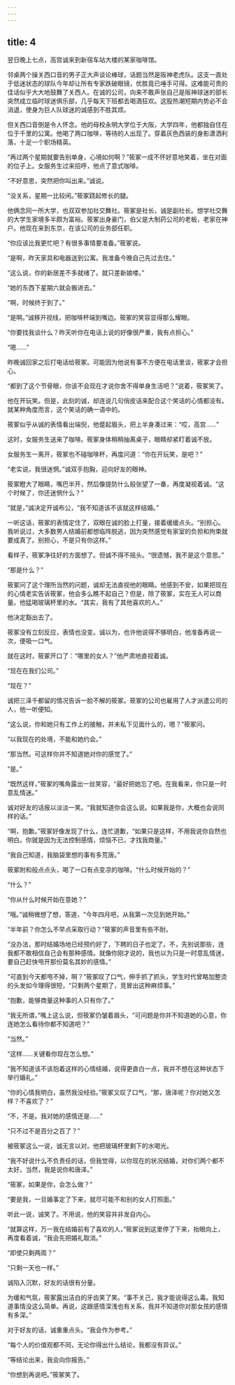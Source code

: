 ```yaml
---
---
---
```

title: 4
---



翌日晚上七点，高宫诚来到新宿车站大楼的某家咖啡馆。

邻桌两个操关西口音的男子正大声谈论棒球，话题当然是阪神老虎队。这支一直处于低迷状态的球队今年却让所有专家跌破眼镜，优胜竟已唾手可得。这难能可贵的佳话似乎大大地鼓舞了关西人。在诚的公司，向来不敢声张自己是阪神球迷的部长突然成立临时球迷俱乐部，几乎每天下班都去喝酒狂欢。这股热潮短期内势必不会消退，使身为巨人队球迷的诚感到不胜其烦。

但关西口音倒是令人怀念。他的母校永明大学位于大阪，大学四年，他都独自住在位于千里的公寓。他喝了两口咖啡，等待的人出现了。穿着灰色西装的身影潇洒利落，十足一个职场精英。

“再过两个星期就要告别单身，心境如何啊？”筱冢一成不怀好意地笑着，坐在对面的位子上。女服务生过来招呼，他点了意式咖啡。

“不好意思，突然把你叫出来。”诚说。

“没关系，星期一比较闲。”筱冢跷起修长的腿。

他俩念同一所大学，也双双参加社交舞社。筱冢是社长，诚是副社长。想学社交舞的大学生家境多半颇为富裕。筱冢出身豪门，伯父是大制药公司的老板，老家在神户。他现在来到东京，在该公司的业务部任职。

“你应该比我更忙吧？有很多事情要准备。”筱冢说。

“是啊，昨天家具和电器送到公寓。我准备今晚自己先过去住。”

“这么说，你的新居差不多就绪了。就只差新娘喽。”

“她的东西下星期六就会搬进去。”

“啊，时候终于到了。”

“是啊。”诚移开视线，把咖啡杯端到嘴边。筱冢的笑容显得那么耀眼。

“你要找我谈什么？昨天听你在电话上说的好像很严重，我有点担心。”

“嗯……”

昨晚诚回家之后打电话给筱冢。可能因为他说有事不方便在电话里谈，筱冢才会担心。

“都到了这个节骨眼，你该不会现在才说你舍不得单身生活吧？”说着，筱冢笑了。

他在开玩笑。但是，此刻的诚，却连说几句俏皮话来配合这个笑话的心情都没有。就某种角度而言，这个笑话的确一语中的。

筱冢似乎从诚的表情看出端倪，他蹙起眉头，把上半身凑过来：“哎，高宫……”

这时，女服务生送来了咖啡。筱冢身体稍稍抽离桌子，眼睛却紧盯着诚不放。

女服务生一离开，筱冢也不碰咖啡杯，再度问道：“你在开玩笑，是吧？”

“老实说，我很迷惘。”诚双手抱胸，迎向好友的眼神。

筱冢瞪大了眼睛，嘴巴半开，然后像提防什么般张望了一番，再度凝视着诚。“这个时候了，你还迷惘什么？”

“就是，”诚决定开诚布公，“我不知道该不该就这样结婚。”

一听这话，筱冢的表情定住了，双眼在诚的脸上打量，接着缓缓点头。“别担心。我听说过，大多数男人结婚前都想临阵脱逃，因为突然感觉有家室的负担和拘束就要成真了。别担心，不是只有你这样。”

看样子，筱冢净往好的方面想了。但诚不得不摇头。“很遗憾，我不是这个意思。”

“那是什么？”

筱冢问了这个理所当然的问题，诚却无法直视他的眼睛。他感到不安，如果把现在的心情老实告诉筱冢，他会多么瞧不起自己？但是，除了筱冢，实在无人可以商量。他猛喝玻璃杯里的水。“其实，我有了其他喜欢的人。”

他决定豁出去了。

筱冢没有立刻反应，表情也没变。诚以为，也许他说得不够明白，他准备再说一次，便吸一口气。

就在这时，筱冢开口了：“哪里的女人？”他严肃地直视着诚。

“现在在我们公司。”

“现在？”

诚把三泽千都留的情况告诉一脸不解的筱冢。筱冢的公司也雇用了人才派遣公司的人，他一听便知。

“这么说，你和她只有工作上的接触，并未私下见面什么的，嗯？”筱冢问。

“以我现在的处境，不能和她约会。”

“那当然。可这样你并不知道她对你的感觉了。”

“是。”

“既然这样，”筱冢的嘴角露出一丝笑容，“最好把她忘了吧。在我看来，你只是一时意乱情迷。”

诚对好友的话报以淡淡一笑。“我就知道你会这么说。如果我是你，大概也会说同样的话。”

“啊，抱歉。”筱冢好像发现了什么，连忙道歉，“如果只是这样，不用我说你自然也明白。你就是因为无法控制感情，烦恼不已，才找我商量。”

“我自己知道，我脑袋里想的事有多荒唐。”

筱冢附和般点点头，喝了一口有点变凉的咖啡。“什么时候开始的？”

“什么？”

“你从什么时候开始在意她？”

“哦。”诚稍微想了想，答道，“今年四月吧，从我第一次见到她开始。”

“半年前？你怎么不早点采取行动？”筱冢的声音里有些不耐。

“没办法，那时结婚场地已经预约好了，下聘的日子也定了。不，先别说那些，连我都不敢相信自己会有那种感情。就像你刚才说的，我也以为只是一时意乱情迷，要自己赶快甩开那份莫名其妙的感情。”

“可直到今天都甩不掉，啊？”筱冢叹了口气，伸手抓了抓头，学生时代曾略加整烫的头发如今理得很短，“只剩两个星期了，竞冒出这种麻烦事。”

“抱歉，能够商量这种事的人只有你了。”

“我无所谓，”嘴上这么说，但筱冢仍皱着眉头，“可问题是你并不知道她的心意，你连她怎么看待你都不知道吧？”

“当然。”

“这样……关键看你现在怎么想。”

“我不知道该不该抱着这样的心情结婚，说得更直白一点，我并不想在这种状态下举行婚礼。”

“你的心情我明白，虽然我没经验。”筱冢又叹了口气，“那，唐泽呢？你对她又怎样？不喜欢了？”

“不，不是。我对她的感情还是……”

“只不过不是百分之百了？”

被筱冢这么一说，诚无言以对。他把玻璃杯里剩下的水喝光。

“我不好说什么不负责任的话，但我觉得，以你现在的状况结婚，对你们两个都不太好。当然，我是说你和唐泽。”

“筱冢，如果是你，会怎么做？”

“要是我，一旦婚事定了下来，就尽可能不和别的女人打照面。”

听此一说，诚笑了。不用说，他的笑容并非发自内心。

“就算这样，万一我在结婚前有了喜欢的人，”筱冢说到这里停了下来，抬眼向上，再度看着诚，“我会先把婚礼取消。”

“即使只剩两周？”

“只剩一天也一样。”

诚陷入沉默，好友的话很有分量。

为缓和气氛，筱冢露出洁白的牙齿笑了笑。“事不关己，我才能说得这么毒。我知道事情没这么简单。再说，这跟感情深浅也有关系，我并不知道你对那女孩的感情有多深。”

对于好友的话，诚重重点头。“我会作为参考。”

“每个人的价值观都不同，无论你得出什么结论，我都没有异议。”

“等结论出来，我会向你报告。”

“你想到再说吧。”筱冢笑了。